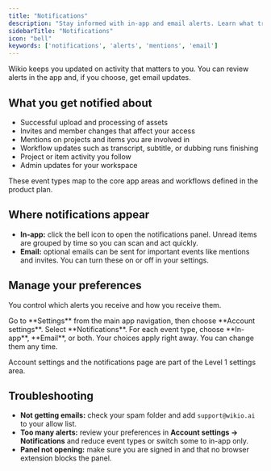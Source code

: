 ```yaml
---
title: "Notifications"
description: "Stay informed with in-app and email alerts. Learn what triggers notifications, where to find them, and how to manage your preferences."
sidebarTitle: "Notifications"
icon: "bell"
keywords: ['notifications', 'alerts', 'mentions', 'email']
---
```


Wikio keeps you updated on activity that matters to you. You can review alerts in the app and, if you choose, get email updates.

## What you get notified about

- Successful upload and processing of assets
- Invites and member changes that affect your access
- Mentions on projects and items you are involved in
- Workflow updates such as transcript, subtitle, or dubbing runs finishing
- Project or item activity you follow
- Admin updates for your workspace

These event types map to the core app areas and workflows defined in the product plan.

## Where notifications appear

- **In-app:** click the bell icon to open the notifications panel. Unread items are grouped by time so you can scan and act quickly.
- **Email:** optional emails can be sent for important events like mentions and invites. You can turn these on or off in your settings.

## Manage your preferences

You control which alerts you receive and how you receive them.

<Steps>
  <Step title="Open account settings">
    Go to **Settings** from the main app navigation, then choose **Account settings**.
  </Step>
  <Step title="Open notifications">
    Select **Notifications**.
  </Step>
  <Step title="Choose delivery">
    For each event type, choose **In-app**, **Email**, or both.
  </Step>
  <Step title="Save">
    Your choices apply right away. You can change them any time.
  </Step>
</Steps>

Account settings and the notifications page are part of the Level 1 settings area.

## Troubleshooting

- **Not getting emails:** check your spam folder and add `support@wikio.ai` to your allow list.
- **Too many alerts:** review your preferences in **Account settings → Notifications** and reduce event types or switch some to in-app only.
- **Panel not opening:** make sure you are signed in and that no browser extension blocks the panel.
